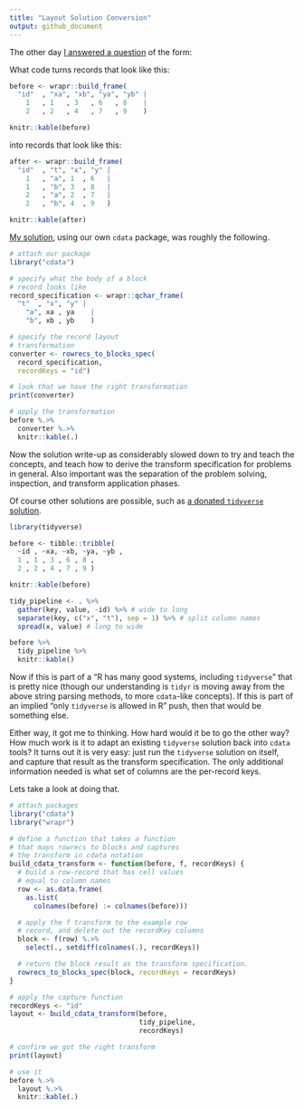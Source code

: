 ```yaml
---
title: "Layout Solution Conversion"
output: github_document
---
```


The other day [I answered a question](http://www.win-vector.com/blog/2019/04/controlling-data-layout-with-cdata/) of the form:

What code turns records that look like this:

```r
before <- wrapr::build_frame(
  "id"  , "xa", "xb", "ya", "yb" |
    1   , 1   , 3   , 6   , 8    |
    2   , 2   , 4   , 7   , 9    )

knitr::kable(before)
```

into records that look like this:

```r
after <- wrapr::build_frame(
  "id"  , "t", "x", "y" |
    1   , "a", 1  , 6   |
    1   , "b", 3  , 8   |
    2   , "a", 2  , 7   |
    2   , "b", 4  , 9   )

knitr::kable(after)
```

[My solution](http://www.win-vector.com/blog/2019/04/controlling-data-layout-with-cdata/), using our own `cdata` package, was roughly the following.

```r
# attach our package
library("cdata")

# specify what the body of a block
# record looks like
record_specification <- wrapr::qchar_frame(
  "t"  , "x", "y" |
    "a", xa , ya    |
    "b", xb , yb    )

# specify the record layout 
# transformation
converter <- rowrecs_to_blocks_spec(
  record_specification,
  recordKeys = "id")

# look that we have the right transformation
print(converter)

# apply the transformation
before %.>%
  converter %.>%
  knitr::kable(.)
```

Now the solution write-up as considerably slowed down to try and teach the concepts, and teach how to derive the transform specification for problems in general.  Also important was the separation of the problem solving, inspection, and transform application phases.

Of course other solutions are possible, such as [a donated `tidyverse` solution](http://www.win-vector.com/blog/2019/04/controlling-data-layout-with-cdata/#comment-67188).

```r
library(tidyverse)

before <- tibble::tribble(
  ~id , ~xa, ~xb, ~ya, ~yb ,
  1 , 1 , 3 , 6 , 8 ,
  2 , 2 , 4 , 7 , 9 )

knitr::kable(before)

tidy_pipeline <- . %>%
  gather(key, value, -id) %>% # wide to long
  separate(key, c("x", "t"), sep = 1) %>% # split column names
  spread(x, value) # long to wide

before %>%
  tidy_pipeline %>%
  knitr::kable()
```

Now if this is part of a "R has many good systems, including `tidyverse`" that is pretty nice (though our understanding is `tidyr` is moving away from the above string parsing methods, to more `cdata`-like concepts).  If this is part of an implied "only `tidyverse` is allowed in R" push, then that would be something else.

Either way, it got me to thinking. How hard would it be to go the other way? How much work is it to adapt an existing `tidyverse` solution back into `cdata` tools?  It turns out it is very easy: just run the `tidyverse` solution on itself, and capture that result as the transform specification. The only additional information needed is what set of columns are the per-record keys.

Lets take a look at doing that.

```r
# attach packages
library("cdata")
library("wrapr")

# define a function that takes a function
# that maps rowrecs to blocks and captures
# the transform in cdata notation
build_cdata_transform <- function(before, f, recordKeys) {
  # build a row-record that has cell values
  # equal to column names
  row <- as.data.frame(
    as.list(
      colnames(before) := colnames(before)))

  # apply the f transform to the example row
  # record, and delete out the recordKey columns
  block <- f(row) %.>%
    select(., setdiff(colnames(.), recordKeys))

  # return the block result as the transform specification.
  rowrecs_to_blocks_spec(block, recordKeys = recordKeys)
}

# apply the capture function
recordKeys <- "id"
layout <- build_cdata_transform(before, 
                                tidy_pipeline, 
                                recordKeys)

# confirm we got the right transform
print(layout)

# use it
before %.>%
  layout %.>%
  knitr::kable(.)
```


